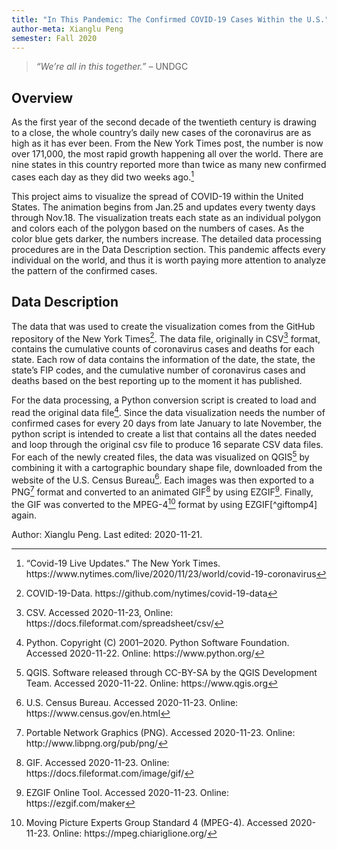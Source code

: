 ```yaml
---
title: "In This Pandemic: The Confirmed COVID-19 Cases Within the U.S."
author-meta: Xianglu Peng
semester: Fall 2020
---
```


> *"We’re all in this together."* -- UNDGC

## Overview

As the first year of the second decade of the twentieth century is drawing to a close, the whole country’s daily new cases of the coronavirus are as high as it has ever been. From the New York Times post, the number is now over 171,000, the most rapid growth happening all over the world. There are nine states in this country reported more than twice as many new confirmed cases each day as they did two weeks ago.[^nyt]

This project aims to visualize the spread of COVID-19 within the United States. The animation begins from Jan.25 and updates every twenty days through Nov.18. The visualization treats each state as an individual polygon and colors each of the polygon based on the numbers of cases. As the color blue gets darker, the numbers increase. The detailed data processing procedures are in the Data Description section. This pandemic affects every individual on the world, and thus it is worth paying more attention to analyze the pattern of the confirmed cases.


## Data Description

The data that was used to create the visualization comes from the GitHub repository of the New York Times[^nytimes]. The data file, originally in CSV[^csv] format, contains the cumulative counts of coronavirus cases and deaths for each state. Each row of data contains the information of the date, the state, the state's FIP codes, and the cumulative number of coronavirus cases and deaths based on the best reporting up to the moment it has published.

For the data processing, a Python conversion script is created to load and read the original data file[^python]. Since the data visualization needs the number of confirmed cases for every 20 days from late January to late November, the python script is intended to create a list that contains all the dates needed and loop through the original csv file to produce 16 separate CSV data files. For each of the newly created files, the data was visualized on QGIS[^qgis] by combining it with a cartographic boundary shape file, downloaded from the website of the U.S. Census Bureau[^shp]. Each images was then exported to a PNG[^png] format and converted to an animated GIF[^gif] by using EZGIF[^ezgif]. Finally, the GIF was converted to the MPEG-4[^mpeg4] format by using EZGIF[^giftomp4] again.



<div class="credit-line">
Author: Xianglu Peng.
Last edited: 2020-11-21.
</div>

[^nyt]: "Covid-19 Live Updates." The New York Times. https://www.nytimes.com/live/2020/11/23/world/covid-19-coronavirus
[^nytimes]: COVID-19-Data. https://github.com/nytimes/covid-19-data
[^python]: Python. Copyright (C) 2001--2020. Python Software Foundation. Accessed 2020-11-22. Online: https://www.python.org/
[^qgis]: QGIS. Software released through CC-BY-SA by the QGIS Development Team. Accessed 2020-11-22. Online: https://www.qgis.org
[^ezgif]: EZGIF Online Tool. Accessed 2020-11-23. Online: https://ezgif.com/maker
[^ezgifmp4]: EZGIF MPEG-4 Converter. Accessed 2020-11-23. Online:https://ezgif.com/gif-to-mp4
[^png]: Portable Network Graphics (PNG). Accessed 2020-11-23. Online: http://www.libpng.org/pub/png/
[^csv]: CSV. Accessed 2020-11-23, Online: https://docs.fileformat.com/spreadsheet/csv/
[^shp]: U.S. Census Bureau. Accessed 2020-11-23. Online: https://www.census.gov/en.html
[^gif]: GIF. Accessed 2020-11-23. Online: https://docs.fileformat.com/image/gif/
[^mpeg4]: Moving Picture Experts Group Standard 4 (MPEG-4). Accessed 2020-11-23. Online: https://mpeg.chiariglione.org/
